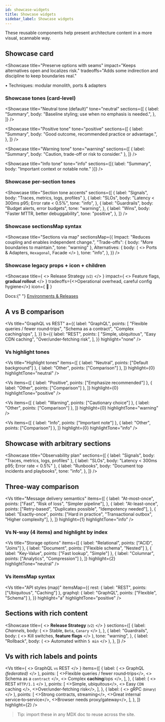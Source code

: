 ```yaml
---
id: showcase-widgets
title: Showcase widgets
sidebar_label: Showcase widgets
---
```



These reusable components help present architecture content in a more visual, scannable way.

## Showcase card

<Showcase
  title="Preserve options with seams"
  impact="Keeps alternatives open and localizes risk."
  tradeoffs="Adds some indirection and discipline to keep boundaries real."
>
  • Techniques: modular monolith, ports & adapters
</Showcase>

### Showcase tones (card-level)

<Showcase
  title="Neutral tone (default)"
  tone="neutral"
  sections={[
    {
      label: "Summary",
      body: "Baseline styling; use when no emphasis is needed.",
    },
  ]}
/>

<Showcase
  title="Positive tone"
  tone="positive"
  sections={[
    {
      label: "Summary",
      body: "Good outcome, recommended practice or advantage.",
    },
  ]}
/>

<Showcase
  title="Warning tone"
  tone="warning"
  sections={[
    { label: "Summary", body: "Caution, trade-off or risk to consider." },
  ]}
/>

<Showcase
  title="Info tone"
  tone="info"
  sections={[{ label: "Summary", body: "Important context or notable note." }]}
/>

### Showcase per-section tones

<Showcase
  title="Section tone accents"
  sections={[
    { label: "Signals", body: "Traces, metrics, logs, profiles" },
    {
      label: "SLOs",
      body: "Latency < 300ms p95; Error rate < 0.5%",
      tone: "info",
    },
    {
      label: "Guardrails",
      body: "Budget alerts, error budgets",
      tone: "warning",
    },
    {
      label: "Wins",
      body: "Faster MTTR, better debuggability",
      tone: "positive",
    },
  ]}
/>

### Showcase sectionsMap syntax

<Showcase
  title="Sections via map"
  sectionsMap={{
    Impact: "Reduces coupling and enables independent change.",
    "Trade-offs": { body: "More boundaries to maintain.", tone: "warning" },
    Alternatives: {
      body: (
        <>
          Ports & Adapters, <code>Hexagonal</code>, Facade
        </>
      ),
      tone: "info",
    },
  }}
/>

### Showcase legacy props + icon + children

<Showcase
  title={
    <>
      Release Strategy <small>(v2)</small>
    </>
  }
  impact={
    <>
      Feature flags, <strong>gradual rollout</strong>
    </>
  }
  tradeoffs={<>Operational overhead, careful config hygiene</>}
  icon={
    <span role="img" aria-label="rocket">
      🚀
    </span>
  }
>
  Docs:{" "}
  <a href="/docs/delivery-engineering/environments-and-releases">
    Environments & Releases
  </a>
</Showcase>

## A vs B comparison

<Vs
  title="GraphQL vs REST"
  a={{
    label: "GraphQL",
    points: [
      "Flexible queries / fewer round‑trips",
      "Schema as a contract",
      "Complex caching/ops",
    ],
  }}
  b={{
    label: "REST",
    points: [
      "Simple, ubiquitous",
      "Easy CDN caching",
      "Over/under‑fetching risk",
    ],
  }}
  highlight="none"
/>

### Vs highlight tones

<Vs
  title="Highlight tones"
  items={[
    { label: "Neutral", points: ["Default background"] },
    { label: "Other", points: ["Comparison"] },
  ]}
  highlight={0}
  highlightTone="neutral"
/>

<Vs
  items={[
    { label: "Positive", points: ["Emphasize recommended"] },
    { label: "Other", points: ["Comparison"] },
  ]}
  highlight={0}
  highlightTone="positive"
/>

<Vs
  items={[
    { label: "Warning", points: ["Cautionary choice"] },
    { label: "Other", points: ["Comparison"] },
  ]}
  highlight={0}
  highlightTone="warning"
/>

<Vs
  items={[
    { label: "Info", points: ["Important note"] },
    { label: "Other", points: ["Comparison"] },
  ]}
  highlight={0}
  highlightTone="info"
/>

## Showcase with arbitrary sections

<Showcase
  title="Observability plan"
  sections={[
    { label: "Signals", body: "Traces, metrics, logs, profiles" },
    { label: "SLOs", body: "Latency < 300ms p95; Error rate < 0.5%" },
    {
      label: "Runbooks",
      body: "Document top incidents and playbooks",
      tone: "info",
    },
  ]}
/>

## Three-way comparison

<Vs
  title="Message delivery semantics"
  items={[
    {
      label: "At-most-once",
      points: ["Fast", "Risk of loss", "Simpler pipeline"],
    },
    {
      label: "At-least-once",
      points: ["Retry-based", "Duplicates possible", "Idempotency needed"],
    },
    {
      label: "Exactly-once",
      points: ["Hard in practice", "Transactional outbox", "Higher complexity"],
    },
  ]}
  highlight={1}
  highlightTone="info"
/>

### Vs N-way (4 items) and highlight by index

<Vs
  title="Storage options"
  items={[
    { label: "Relational", points: ["ACID", "Joins"] },
    { label: "Document", points: ["Flexible schema", "Nested"] },
    { label: "Key-Value", points: ["Fast lookup", "Simple"] },
    { label: "Columnar", points: ["Analytics", "Compression"] },
  ]}
  highlight={2}
  highlightTone="neutral"
/>

### Vs itemsMap syntax

<Vs
  title="API styles (map)"
  itemsMap={{
    rest: { label: "REST", points: ["Ubiquitous", "Caching"] },
    graphql: { label: "GraphQL", points: ["Flexible", "Schema"] },
  }}
  highlight="a"
  highlightTone="positive"
/>

## Sections with rich content

<Showcase
  title={
    <>
      <strong>Release Strategy</strong> <small>(v2)</small>
    </>
  }
  sections={[
    {
      label: <em>Channels</em>,
      body: (
        <>
          Stable, <code>Beta</code>, <code>Canary</code>
        </>
      ),
    },
    {
      label: "Guardrails",
      body: (
        <>
          Kill switches, <strong>feature flags</strong>
        </>
      ),
      tone: "warning",
    },
    {
      label: "Rollback",
      body: (
        <>
          Automated within <code>5 min</code>
        </>
      ),
    },
  ]}
/>

## Vs with rich labels and points

<Vs
  title={
    <>
      GraphQL <small>vs</small> REST
    </>
  }
  items={[
    {
      label: (
        <>
          GraphQL <em>(federated)</em>
        </>
      ),
      points: [
        <>Flexible queries / fewer round‑trips</>,
        <>
          Schema as a <code>contract</code>
        </>,
        <>
          Complex <strong>caching</strong>/ops
        </>,
      ],
    },
    {
      label: (
        <>
          REST <code>HTTP/1.1</code>
        </>
      ),
      points: [
        <>Simple, ubiquitous</>,
        <>
          Easy <code>CDN</code> caching
        </>,
        <>Over/under‑fetching risk</>,
      ],
    },
    {
      label: (
        <>
          gRPC <small>(binary)</small>
        </>
      ),
      points: [
        <>Strong contracts, streaming</>,
        <>Great internal service‑to‑service</>,
        <>Browser needs proxy/gateway</>,
      ],
    },
  ]}
  highlight={2}
/>

> Tip: import these in any MDX doc to reuse across the site.
